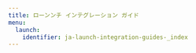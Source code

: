 ---
title: ローンンチ インテグレーション ガイド
menu:
  launch:
    identifier: ja-launch-integration-guides-_index
---

